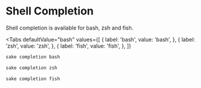 # Shell Completion

Shell completion is available for bash, zsh and fish.


<Tabs
    defaultValue="bash"
    values={[
        { label: 'bash', value: 'bash', },
        { label: 'zsh', value: 'zsh', },
        { label: 'fish', value: 'fish', },
    ]}
>

<TabItem value="bash">

```bash
sake completion bash
```

</TabItem>

<TabItem value='zsh'>

```bash
sake completion zsh
```

</TabItem>

<TabItem value='fish'>

```bash
sake completion fish
```

</TabItem>

</Tabs>
